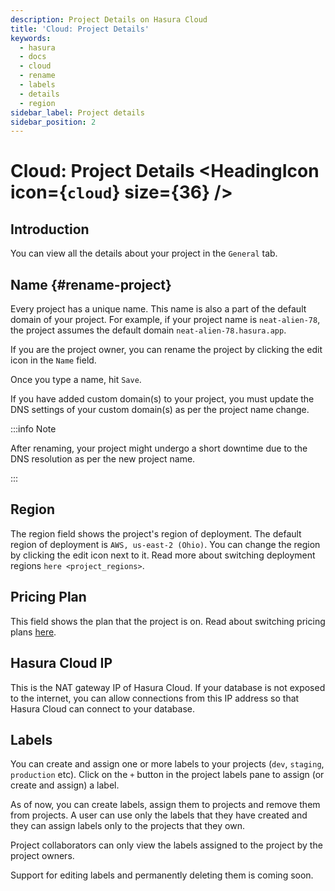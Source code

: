 ```yaml
---
description: Project Details on Hasura Cloud
title: 'Cloud: Project Details'
keywords:
  - hasura
  - docs
  - cloud
  - rename
  - labels
  - details
  - region
sidebar_label: Project details
sidebar_position: 2
---
```



# Cloud: Project Details <HeadingIcon icon={`cloud`} size={36} />

## Introduction

You can view all the details about your project in the `General` tab.

<Thumbnail src='/img/graphql/cloud/projects/general-details.png' alt='General tab' width='900px' />

## Name {#rename-project}

Every project has a unique name. This name is also a part of the default domain of your project. For example, if your
project name is `neat-alien-78`, the project assumes the default domain `neat-alien-78.hasura.app`.

If you are the project owner, you can rename the project by clicking the edit icon in the `Name` field.

<Thumbnail src='/img/graphql/cloud/projects/project-rename-before.png' alt='Project rename' width='900px' />

Once you type a name, hit `Save`.

<Thumbnail src='/img/graphql/cloud/projects/project-rename-in-progress.png' alt='Project renaming' width='900px' />

If you have added custom domain(s) to your project, you must update the DNS settings of your custom domain(s) as per the
project name change.

<Thumbnail
  src='/img/graphql/cloud/projects/project-rename-dns-update.png'
  alt='Project rename DNS update'
  width='900px'
/>

:::info Note

After renaming, your project might undergo a short downtime due to the DNS resolution as per the new project name.

:::

## Region

The region field shows the project's region of deployment. The default region of deployment is `AWS, us-east-2 (Ohio)`.
You can change the region by clicking the edit icon next to it. Read more about switching deployment regions
`here <project_regions>`.

## Pricing Plan

This field shows the plan that the project is on. Read about switching pricing plans [here](/projects/pricing.mdx).

## Hasura Cloud IP

This is the NAT gateway IP of Hasura Cloud. If your database is not exposed to the internet, you can allow connections
from this IP address so that Hasura Cloud can connect to your database.

## Labels

You can create and assign one or more labels to your projects (`dev`, `staging`, `production` etc). Click on the `+`
button in the project labels pane to assign (or create and assign) a label.

<Thumbnail src='/img/graphql/cloud/projects/project-assing-label.png' alt='Project labels' width='900px' />

As of now, you can create labels, assign them to projects and remove them from projects. A user can use only the labels
that they have created and they can assign labels only to the projects that they own.

Project collaborators can only view the labels assigned to the project by the project owners.

Support for editing labels and permanently deleting them is coming soon.
